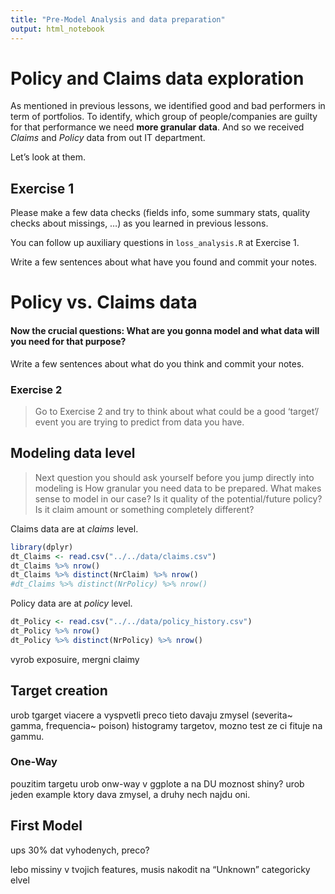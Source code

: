 ```yaml
---
title: "Pre-Model Analysis and data preparation"
output: html_notebook
---
```


# Policy and Claims data exploration
As mentioned in previous lessons, we identified good and bad performers in term of portfolios. To identify, which group of people/companies are guilty for that performance we need **more granular data**. And so we received *Claims* and *Policy* data from out IT department.

Let's look at them.

## Exercise 1
Please make a few data checks (fields info, some summary stats, quality checks about missings, ...) as you learned in previous lessons.

You can follow up auxiliary questions in `loss_analysis.R` at Exercise 1.

Write a few sentences about what have you found and commit your notes.

# Policy vs. Claims data
#### Now the crucial questions: What are you gonna model and what data will you need for that purpose?

Write a few sentences about what do you think and commit your notes.


### Exercise 2
> Go to Exercise 2 and try to think about what could be a good 'target'/ event 
> you are trying to predict from data you have.

## Modeling data level
> Next question you should ask yourself before you jump directly into modeling is 
> How granular you need data to be prepared. 
> What makes sense to model in our case? Is it quality of the potential/future policy?
> Is it claim amount or something completely different?

Claims data are at *claims* level.
```r
library(dplyr)
dt_Claims <- read.csv("../../data/claims.csv")
dt_Claims %>% nrow()
dt_Claims %>% distinct(NrClaim) %>% nrow()
#dt_Claims %>% distinct(NrPolicy) %>% nrow() 
```
Policy data are at *policy* level.
```r
dt_Policy <- read.csv("../../data/policy_history.csv")
dt_Policy %>% nrow()
dt_Policy %>% distinct(NrPolicy) %>% nrow() 
```

vyrob exposuire, mergni claimy

## Target creation

urob tgarget viacere a vyspvetli preco tieto davaju zmysel (severita~ gamma, frequencia~ poison)
histogramy targetov, mozno test ze ci fituje na gammu.

### One-Way
pouzitim targetu urob onw-way v ggplote a na DU moznost shiny?
urob jeden example ktory dava zmysel, a druhy nech najdu oni.



## First Model

ups 30% dat vyhodenych, preco?

lebo missiny v tvojich features, musis nakodit na "Unknown" categoricky elvel

